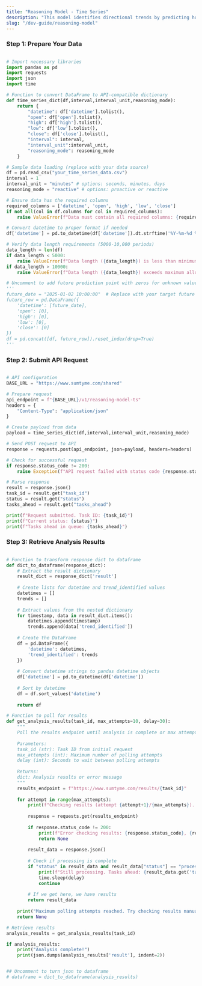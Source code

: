 ```yaml
---
title: "Reasoning Model - Time Series"
description: "This model identifies directional trends by predicting how likely price action in the selected timeframe will propagate to lower-frequency timeframes, distinguishing structurally significant market moves from noise."
slug: "/dev-guide/reasoning-model"
---
```



### Step 1: Prepare Your Data

```python

# Import necessary libraries
import pandas as pd
import requests
import json
import time

# Function to convert DataFrame to API-compatible dictionary
def time_series_dict(df,interval,interval_unit,reasoning_mode):
    return {
        "datetime": df['datetime'].tolist(),
        "open": df['open'].tolist(),
        "high": df['high'].tolist(),
        "low": df['low'].tolist(),
        "close": df['close'].tolist(),
        "interval": interval,
        "interval_unit":interval_unit,
		"reasoning_mode": reasoning_mode
    }

# Sample data loading (replace with your data source)
df = pd.read_csv("your_time_series_data.csv")
interval = 1
interval_unit = "minutes" # options: seconds, minutes, days 
reasoning_mode = "reactive" # options: proactive or reactive

# Ensure data has the required columns
required_columns = ['datetime', 'open', 'high', 'low', 'close']
if not all(col in df.columns for col in required_columns):
    raise ValueError(f"Data must contain all required columns: {required_columns}")

# Convert datetime to proper format if needed
df['datetime'] = pd.to_datetime(df['datetime']).dt.strftime('%Y-%m-%d %H:%M:%S')

# Verify data length requirements (5000-10,000 periods)
data_length = len(df)
if data_length < 5000:
    raise ValueError(f"Data length ({data_length}) is less than minimum required (5000)")
if data_length > 10000:
    raise ValueError(f"Data length ({data_length}) exceeds maximum allowed (10,000)")

# Uncomment to add future prediction point with zeros for unknown values
'''
future_date = "2025-01-02 10:00:00"  # Replace with your target future date
future_row = pd.DataFrame({
    'datetime': [future_date],
    'open': [0],
    'high': [0],
    'low': [0],
    'close': [0]
})
df = pd.concat([df, future_row]).reset_index(drop=True)
'''
```

### Step 2: Submit API Request

```python

# API configuration
BASE_URL = "https://www.sumtyme.com/shared"

# Prepare request
api_endpoint = f"{BASE_URL}/v1/reasoning-model-ts"
headers = {
    "Content-Type": "application/json"
}

# Create payload from data
payload = time_series_dict(df,interval,interval_unit,reasoning_mode)

# Send POST request to API
response = requests.post(api_endpoint, json=payload, headers=headers)

# Check for successful request
if response.status_code != 200:
    raise Exception(f"API request failed with status code {response.status_code}: {response.text}")

# Parse response
result = response.json()
task_id = result.get("task_id")
status = result.get("status")
tasks_ahead = result.get("tasks_ahead")

print(f"Request submitted. Task ID: {task_id}")
print(f"Current status: {status}")
print(f"Tasks ahead in queue: {tasks_ahead}")
```

### Step 3: Retrieve Analysis Results

```python

# Function to transform response dict to dataframe
def dict_to_dataframe(response_dict):
    # Extract the result dictionary
    result_dict = response_dict['result']
    
    # Create lists for datetime and trend_identified values
    datetimes = []
    trends = []
    
    # Extract values from the nested dictionary
    for timestamp, data in result_dict.items():
        datetimes.append(timestamp)
        trends.append(data['trend_identified'])
    
    # Create the DataFrame
    df = pd.DataFrame({
        'datetime': datetimes,
        'trend_identified': trends
    })
    
    # Convert datetime strings to pandas datetime objects
    df['datetime'] = pd.to_datetime(df['datetime'])
    
    # Sort by datetime
    df = df.sort_values('datetime')
    
    return df

# Function to poll for results
def get_analysis_results(task_id, max_attempts=10, delay=30):
    """
    Poll the results endpoint until analysis is complete or max attempts reached
    
    Parameters:
    task_id (str): Task ID from initial request
    max_attempts (int): Maximum number of polling attempts
    delay (int): Seconds to wait between polling attempts
    
    Returns:
    dict: Analysis results or error message
    """
    results_endpoint = f"https://www.sumtyme.com/results/{task_id}"
    
    for attempt in range(max_attempts):
        print(f"Checking results (attempt {attempt+1}/{max_attempts})...")
        
        response = requests.get(results_endpoint)
        
        if response.status_code != 200:
            print(f"Error checking results: {response.status_code}, {response.text}")
            return None
            
        result_data = response.json()
        
        # Check if processing is complete
        if "status" in result_data and result_data["status"] == "processing":
            print(f"Still processing. Tasks ahead: {result_data.get('tasks_ahead', 'unknown')}")
            time.sleep(delay)
            continue
            
        # If we get here, we have results
        return result_data
        
    print("Maximum polling attempts reached. Try checking results manually later.")
    return None

# Retrieve results
analysis_results = get_analysis_results(task_id)

if analysis_results:
    print("Analysis complete!")
    print(json.dumps(analysis_results['result'], indent=2))


## Uncomment to turn json to dataframe 
# dataframe = dict_to_dataframe(analysis_results)
```